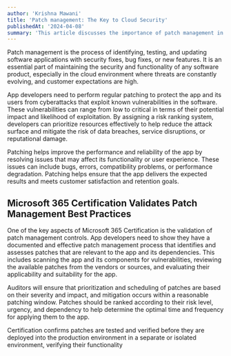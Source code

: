 ```yaml
---
author: 'Krishna Mawani'
title: 'Patch management: The Key to Cloud Security'
publishedAt: '2024-04-08'
summary: 'This article discusses the importance of patch management in maintaining the security and functionality of software applications, particularly in cloud environments. It also highlights how Microsoft 365 Certification validates effective patch management practices for app developers.'
---
```


Patch management is the process of identifying, testing, and updating software applications with security fixes, bug fixes, or new features. It is an essential part of maintaining the security and functionality of any software product, especially in the cloud environment where threats are constantly evolving, and customer expectations are high.

App developers need to perform regular patching to protect the app and its users from cyberattacks that exploit known vulnerabilities in the software. These vulnerabilities can range from low to critical in terms of their potential impact and likelihood of exploitation. By assigning a risk ranking system, developers can prioritize resources effectively to help reduce the attack surface and mitigate the risk of data breaches, service disruptions, or reputational damage.

Patching helps improve the performance and reliability of the app by resolving issues that may affect its functionality or user experience. These issues can include bugs, errors, compatibility problems, or performance degradation. Patching helps ensure that the app delivers the expected results and meets customer satisfaction and retention goals.

## Microsoft 365 Certification Validates Patch Management Best Practices

One of the key aspects of Microsoft 365 Certification is the validation of patch management controls. App developers need to show they have a documented and effective patch management process that identifies and assesses patches that are relevant to the app and its dependencies. This includes scanning the app and its components for vulnerabilities, reviewing the available patches from the vendors or sources, and evaluating their applicability and suitability for the app.

Auditors will ensure that prioritization and scheduling of patches are based on their severity and impact, and mitigation occurs within a reasonable patching window. Patches should be ranked according to their risk level, urgency, and dependency to help determine the optimal time and frequency for applying them to the app.

Certification confirms patches are tested and verified before they are deployed into the production environment in a separate or isolated environment, verifying their functionality
